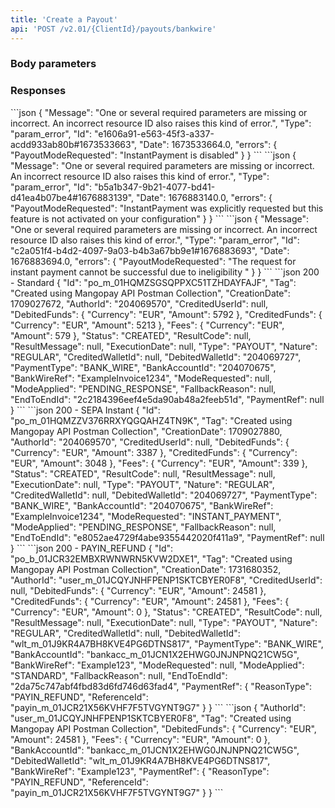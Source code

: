 ```yaml
---
title: 'Create a Payout'  
api: 'POST /v2.01/{ClientId}/payouts/bankwire'  
---
```





### Body parameters  

<Tag3 />  

<AuthorId1 />  

<DebitedFunds3 />  

<Fees2 />  

<DebitedWalletId />  

<BankAccountId />  

<BankWireRef />  

<PayoutModeRequested />  

<PaymentRef />

### Responses  

<AccordionGroup>

<Accordion title="200">  

<IdResponse />  

<Tag2Response />  

<CreationDateResponse />  

<AuthorId1Response />  

<CreditedUserId1Response />  

<DebitedFunds3Response />  

<CreditedFunds3Response />  

<Fees2Response />  

<Status2Response />  

<ResultCodeResponse />  

<ResultMessageResponse />  

<ExecutionDateResponse />  

<TypeResponse />  

<NatureResponse />  

<CreditedWalletId1Response />  

<DebitedWalletIdResponse />  

<PaymentType2Response />  

<BankAccountIdResponse />  

<BankWireRefResponse />  

<ModeRequestedResponse />  

<ModeAppliedResponse />  

<FallbackReasonResponse />  

<EndToEndIdResponse />

<PaymentRefResponse />

</Accordion>

</AccordionGroup>

<AccordionGroup>

<Accordion title="400 - Instant payout is deactivated">
```json
{
    "Message": "One or several required parameters are missing or incorrect. An incorrect resource ID also raises this kind of error.",
    "Type": "param_error",
    "Id": "e1606a91-e563-45f3-a337-acdd933ab80b#1673533663",
    "Date": 1673533664.0,
    "errors": {
        "PayoutModeRequested": "InstantPayment is disabled"
    }
}  
 ```  
 </Accordion>

<Accordion title="400 - Instant payout is deactivated (INSTANT_PAYMENT_ONLY requested)">
```json
{
    "Message": "One or several required parameters are missing or incorrect. An incorrect resource ID also raises this kind of error.",
    "Type": "param_error",
    "Id": "b5a1b347-9b21-4077-bd41-d41ea4b07be4#1676883139",
    "Date": 1676883140.0,
    "errors": {
        "PayoutModeRequested": "InstantPayment was explicitly requested but this feature is not activated on your configuration"
    }
}  
 ```  
</Accordion>

<Accordion title="400 - Destination bank not eligible for instant payout">
```json
{
    "Message": "One or several required parameters are missing or incorrect. An incorrect resource ID also raises this kind of error.",
    "Type": "param_error",
    "Id": "c2a051f4-b4d2-4097-9a03-b4b3a67bb9e1#1676883693",
    "Date": 1676883694.0,
    "errors": {
        "PayoutModeRequested": "The request for instant payment cannot be successful due to ineligibility "
    }
}  
```
</Accordion>

</AccordionGroup>  

<ResponseExample>
```json 200 - Standard
{
    "Id": "po_m_01HQMZSGSQPPXC51TZHDAYFAJF",
    "Tag": "Created using Mangopay API Postman Collection",
    "CreationDate": 1709027672,
    "AuthorId": "204069570",
    "CreditedUserId": null,
    "DebitedFunds": {
        "Currency": "EUR",
        "Amount": 5792
    },
    "CreditedFunds": {
        "Currency": "EUR",
        "Amount": 5213
    },
    "Fees": {
        "Currency": "EUR",
        "Amount": 579
    },
    "Status": "CREATED",
    "ResultCode": null,
    "ResultMessage": null,
    "ExecutionDate": null,
    "Type": "PAYOUT",
    "Nature": "REGULAR",
    "CreditedWalletId": null,
    "DebitedWalletId": "204069727",
    "PaymentType": "BANK_WIRE",
    "BankAccountId": "204070675",
    "BankWireRef": "ExampleInvoice1234",
    "ModeRequested": null,
    "ModeApplied": "PENDING_RESPONSE",
    "FallbackReason": null,
    "EndToEndId": "2c2184396eef4e5da90ab48a2feeb51d",
    "PaymentRef": null
}  
```
```json 200 - SEPA Instant
{
    "Id": "po_m_01HQMZZV376RRXYQGQAHZ4TN9K",
    "Tag": "Created using Mangopay API Postman Collection",
    "CreationDate": 1709027880,
    "AuthorId": "204069570",
    "CreditedUserId": null,
    "DebitedFunds": {
        "Currency": "EUR",
        "Amount": 3387
    },
    "CreditedFunds": {
        "Currency": "EUR",
        "Amount": 3048
    },
    "Fees": {
        "Currency": "EUR",
        "Amount": 339
    },
    "Status": "CREATED",
    "ResultCode": null,
    "ResultMessage": null,
    "ExecutionDate": null,
    "Type": "PAYOUT",
    "Nature": "REGULAR",
    "CreditedWalletId": null,
    "DebitedWalletId": "204069727",
    "PaymentType": "BANK_WIRE",
    "BankAccountId": "204070675",
    "BankWireRef": "ExampleInvoice1234",
    "ModeRequested": "INSTANT_PAYMENT",
    "ModeApplied": "PENDING_RESPONSE",
    "FallbackReason": null,
    "EndToEndId": "e8052ae4729f4abe9355442020f411a9",
    "PaymentRef": null
}  
```
```json 200 - PAYIN_REFUND
{
    "Id": "po_b_01JCR32EMBXRWNWRN5KVW2DXE1",
    "Tag": "Created using Mangopay API Postman Collection",
    "CreationDate": 1731680352,
    "AuthorId": "user_m_01JCQYJNHFPENP1SKTCBYER0F8",
    "CreditedUserId": null,
    "DebitedFunds": {
        "Currency": "EUR",
        "Amount": 24581
    },
    "CreditedFunds": {
        "Currency": "EUR",
        "Amount": 24581
    },
    "Fees": {
        "Currency": "EUR",
        "Amount": 0
    },
    "Status": "CREATED",
    "ResultCode": null,
    "ResultMessage": null,
    "ExecutionDate": null,
    "Type": "PAYOUT",
    "Nature": "REGULAR",
    "CreditedWalletId": null,
    "DebitedWalletId": "wlt_m_01J9KR4A7BH8KVE4PG6DTNS817",
    "PaymentType": "BANK_WIRE",
    "BankAccountId": "bankacc_m_01JCN1X2EHWG0JNJNPNQ21CW5G",
    "BankWireRef": "Example123",
    "ModeRequested": null,
    "ModeApplied": "STANDARD",
    "FallbackReason": null,
    "EndToEndId": "2da75c747abf4fbd83d6fd746d63fad4",
    "PaymentRef": {
        "ReasonType": "PAYIN_REFUND",
        "ReferenceId": "payin_m_01JCR21X56KVHF7F5TVGYNT9G7"
    }
}
```
</ResponseExample>



<RequestExample>  
  <RestCreatePayout />
  <PhpCreatePayout />
  <NodeCreatePayout />
  <RubyCreatePayout />
  <JavaCreatePayout />
  <PythonCreatePayout />
  <NetCreatePayout />
</RequestExample>

<RequestExample>
  ```json
{
	"AuthorId": "user_m_01JCQYJNHFPENP1SKTCBYER0F8",
  "Tag": "Created using Mangopay API Postman Collection",
  "DebitedFunds": {
      "Currency": "EUR",
      "Amount": 24581
  },
  "Fees": {
      "Currency": "EUR",
      "Amount": 0
  },
  "BankAccountId": "bankacc_m_01JCN1X2EHWG0JNJNPNQ21CW5G",
  "DebitedWalletId": "wlt_m_01J9KR4A7BH8KVE4PG6DTNS817",
  "BankWireRef": "Example123",
	"PaymentRef": {
    "ReasonType": "PAYIN_REFUND",
    "ReferenceId": "payin_m_01JCR21X56KVHF7F5TVGYNT9G7"
	}
}
```
</RequestExample>